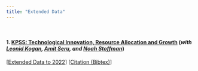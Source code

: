 ---
title: "Extended Data"
---

&nbsp;

#### 1. [KPSS: Technological Innovation, Resource Allocation and Growth](https://academic.oup.com/qje/article-abstract/132/2/665/3076284)   (*with [Leonid Kogan](http://web.mit.edu/lkogan2/www/), [Amit Seru](https://people.stanford.edu/aseru/), and [Noah Stoffman](http://kelley.iu.edu/nstoffma/)*)

[[Extended Data to 2022](https://github.com/KPSS2017/Technological-Innovation-Resource-Allocation-and-Growth-Extended-Data)]
[[Citation (Bibtex)](https://academic.oup.com/Citation/Download?resourceId=3076284&resourceType=3&citationFormat=2)]
